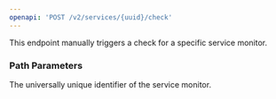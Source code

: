 ```yaml
---
openapi: 'POST /v2/services/{uuid}/check'
---
```


This endpoint manually triggers a check for a specific service monitor.

### Path Parameters

<ParamField path="uuid" type="string" required>
  The universally unique identifier of the service monitor.
</ParamField> 

